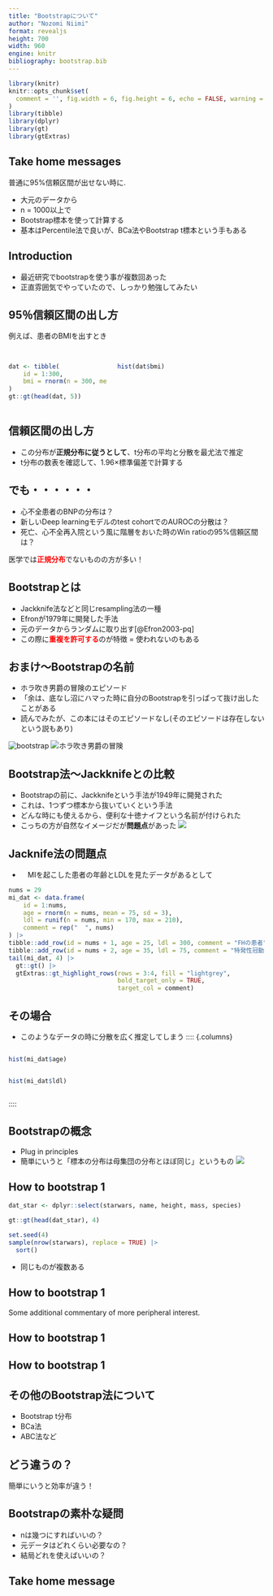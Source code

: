 ```yaml
---
title: "Bootstrapについて"
author: "Nozomi Niimi"
format: revealjs
height: 700
width: 960
engine: knitr
bibliography: bootstrap.bib
---
```


```r
library(knitr)
knitr::opts_chunk$set(
  comment = '', fig.width = 6, fig.height = 6, echo = FALSE, warning = FALSE
)
library(tibble)
library(dplyr)
library(gt)
library(gtExtras)
```

## Take home messages

普通に95%信頼区間が出せない時に.

-   大元のデータから
-   n = 1000以上で
-   Bootstrap標本を使って計算する
-   基本はPercentile法で良いが、BCa法やBootstrap t標本という手もある

## Introduction

-   最近研究でbootstrapを使う事が複数回あった
-   正直雰囲気でやっていたので、しっかり勉強してみたい

## 95％信頼区間の出し方

例えば、患者のBMIを出すとき

## 

::: columns
::: {.column width="40%"}
```r


dat <- tibble(
    id = 1:300, 
    bmi = rnorm(n = 300, mean = 21, sd = 1.0)
)
gt::gt(head(dat, 5))
```
:::

::: {.column width="60%"}
```r

hist(dat$bmi)
```
:::
:::

## 信頼区間の出し方

-   この分布が**正規分布に従うとして**、t分布の平均と分散を最尤法で推定
-   t分布の数表を確認して、1.96×標準偏差で計算する

## でも・・・・・・

-   心不全患者のBNPの分布は？
-   新しいDeep learningモデルのtest cohortでのAUROCの分散は？
-   死亡、心不全再入院という風に階層をおいた時のWin ratioの95%信頼区間は？

医学では[**正規分布**]{style="color: red"}でないものの方が多い！

## Bootstrapとは

-   Jackknife法などと同じresampling法の一種
-   Efronが1979年に開発した手法
-   元のデータからランダムに取り出す[@Efron2003-pq]
-   この際に[**重複を許可する**]{style="color: red"}のが特徴 = 使われないのもある

## おまけ〜Bootstrapの名前

-   ホラ吹き男爵の冒険のエピソード
-   「余は、底なし沼にハマった時に自分のBootstrapを引っぱって抜け出したことがある
-   読んでみたが、この本にはそのエピソードなし(そのエピソードは存在しないという説もあり)

::: {#fig-bootstrap layout-ncol="2"}
![bootstrap](images/real_bootstrap.png){fig-align="left"} ![ホラ吹き男爵の冒険](images/horafuki.png){fig-align="right"}
:::

## Bootstrap法〜Jackknifeとの比較

-   Bootstrapの前に、Jackknifeという手法が1949年に開発された
-   これは、1つずつ標本から抜いていくという手法
-   どんな時にも使えるから、便利な十徳ナイフという名前が付けられた
-   こっちの方が自然なイメージだが**問題点**があった ![](images/Jackknife.png)

## Jacknife法の問題点

-   　MIを起こした患者の年齢とLDLを見たデータがあるとして

```r
nums = 29
mi_dat <- data.frame(
    id = 1:nums, 
    age = rnorm(n = nums, mean = 75, sd = 3), 
    ldl = runif(n = nums, min = 170, max = 210), 
    comment = rep("  ", nums)
) |> 
tibble::add_row(id = nums + 1, age = 25, ldl = 300, comment = "FHの患者") |> 
tibble::add_row(id = nums + 2, age = 35, ldl = 75, comment = "特発性冠動脈解離")
tail(mi_dat, 4) |> 
  gt::gt() |> 
  gtExtras::gt_highlight_rows(rows = 3:4, fill = "lightgrey",
                              bold_target_only = TRUE, 
                              target_col = comment)
```

## その場合

-   このようなデータの時に分散を広く推定してしまう :::: {.columns}

::: {.column width="40%"}
```r
hist(mi_dat$age)
```
:::

::: {.column width="60%"}
```r
hist(mi_dat$ldl)
```
:::

::::

## Bootstrapの概念

-   Plug in principles
-   簡単にいうと「標本の分布は母集団の分布とほぼ同じ」というもの ![](images/bootstrap_image.jpg)

## How to bootstrap 1

```r
dat_star <- dplyr::select(starwars, name, height, mass, species)

gt::gt(head(dat_star), 4)
```

```r
set.seed(4)
sample(nrow(starwars), replace = TRUE) |> 
  sort()
```

-   同じものが複数ある

## How to bootstrap 1

::: aside
Some additional commentary of more peripheral interest.
:::

## How to bootstrap 1

## How to bootstrap 1

## その他のBootstrap法について

-   Bootstrap t分布
-   BCa法
-   ABC法など

## どう違うの？

簡単にいうと効率が違う！

## Bootstrapの素朴な疑問

-   nは幾つにすればいいの？
-   元データはどれくらい必要なの？
-   結局どれを使えばいいの？

## Take home message
